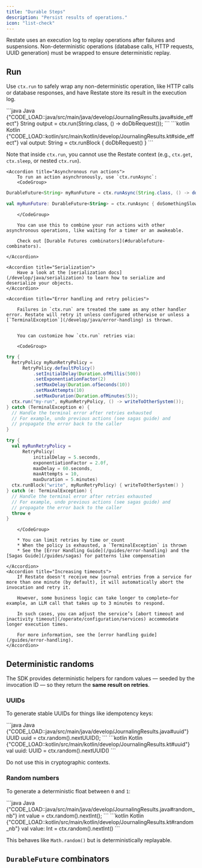 ```yaml
---
title: "Durable Steps"
description: "Persist results of operations."
icon: "list-check"
---
```


Restate uses an execution log to replay operations after failures and suspensions. Non-deterministic operations (database calls, HTTP requests, UUID generation) must be wrapped to ensure deterministic replay.

## Run

Use `ctx.run` to safely wrap any non-deterministic operation, like HTTP calls or database responses, and have Restate store its result in the execution log.

<CodeGroup>
```java Java {"CODE_LOAD::java/src/main/java/develop/JournalingResults.java#side_effect"} 
String output = ctx.run(String.class, () -> doDbRequest());
```
```kotlin Kotlin {"CODE_LOAD::kotlin/src/main/kotlin/develop/JournalingResults.kt#side_effect"} 
val output: String = ctx.runBlock { doDbRequest() }
```
</CodeGroup>

Note that inside `ctx.run`, you cannot use the Restate context (e.g., `ctx.get`, `ctx.sleep`, or nested `ctx.run`).

<AccordionGroup>

    <Accordion title="Asynchronous run actions">
        To run an action asynchronously, use `ctx.runAsync`:
        <CodeGroup>
```java Java {"CODE_LOAD::java/src/main/java/develop/JournalingResults.java#async_side_effect"} 
DurableFuture<String> myRunFuture = ctx.runAsync(String.class, () -> doSomethingSlow());
```
```kotlin Kotlin {"CODE_LOAD::kotlin/src/main/kotlin/develop/JournalingResults.kt#async_side_effect"} 
val myRunFuture: DurableFuture<String> = ctx.runAsync { doSomethingSlow() }
```
        </CodeGroup>

        You can use this to combine your run actions with other asynchronous operations, like waiting for a timer or an awakeable.

        Check out [Durable Futures combinators](#durablefuture-combinators).

    </Accordion>

    <Accordion title="Serialization">
        Have a look at the [serialization docs](/develop/java/serialization) to learn how to serialize and deserialize your objects.
    </Accordion>

    <Accordion title="Error handling and retry policies">

        Failures in `ctx.run` are treated the same as any other handler error. Restate will retry it unless configured otherwise or unless a [`TerminalException`](/develop/java/error-handling) is thrown.


        You can customize how `ctx.run` retries via:

        <CodeGroup>
```java Java {"CODE_LOAD::java/src/main/java/develop/RetryRunService.java#here"} 
try {
  RetryPolicy myRunRetryPolicy =
      RetryPolicy.defaultPolicy()
          .setInitialDelay(Duration.ofMillis(500))
          .setExponentiationFactor(2)
          .setMaxDelay(Duration.ofSeconds(10))
          .setMaxAttempts(10)
          .setMaxDuration(Duration.ofMinutes(5));
  ctx.run("my-run", myRunRetryPolicy, () -> writeToOtherSystem());
} catch (TerminalException e) {
  // Handle the terminal error after retries exhausted
  // For example, undo previous actions (see sagas guide) and
  // propagate the error back to the caller
}
```
```kotlin Kotlin {"CODE_LOAD::kotlin/src/main/kotlin/develop/RetryRunService.kt#here"} 
try {
  val myRunRetryPolicy =
      RetryPolicy(
          initialDelay = 5.seconds,
          exponentiationFactor = 2.0f,
          maxDelay = 60.seconds,
          maxAttempts = 10,
          maxDuration = 5.minutes)
  ctx.runBlock("write", myRunRetryPolicy) { writeToOtherSystem() }
} catch (e: TerminalException) {
  // Handle the terminal error after retries exhausted
  // For example, undo previous actions (see sagas guide) and
  // propagate the error back to the caller
  throw e
}
```
        </CodeGroup>

        * You can limit retries by time or count
        * When the policy is exhausted, a `TerminalException` is thrown
        * See the [Error Handling Guide](/guides/error-handling) and the [Sagas Guide](/guides/sagas) for patterns like compensation

    </Accordion>
    <Accordion title="Increasing timeouts">
        If Restate doesn't receive new journal entries from a service for more than one minute (by default), it will automatically abort the invocation and retry it.

        However, some business logic can take longer to complete—for example, an LLM call that takes up to 3 minutes to respond.

        In such cases, you can adjust the service’s [abort timeout and inactivity timeout](/operate/configuration/services) accommodate longer execution times.

        For more information, see the [error handling guide](/guides/error-handling).
    </Accordion>

</AccordionGroup>

## Deterministic randoms

The SDK provides deterministic helpers for random values — seeded by the invocation ID — so they return the **same result on retries**.

### UUIDs

To generate stable UUIDs for things like idempotency keys:

<CodeGroup>
    ```java Java {"CODE_LOAD::java/src/main/java/develop/JournalingResults.java#uuid"} 
UUID uuid = ctx.random().nextUUID();
```
    ```kotlin Kotlin {"CODE_LOAD::kotlin/src/main/kotlin/develop/JournalingResults.kt#uuid"} 
val uuid: UUID = ctx.random().nextUUID()
```
</CodeGroup>

Do not use this in cryptographic contexts.

### Random numbers

To generate a deterministic float between `0` and `1`:

<CodeGroup>
    ```java Java {"CODE_LOAD::java/src/main/java/develop/JournalingResults.java#random_nb"} 
int value = ctx.random().nextInt();
```
    ```kotlin Kotlin {"CODE_LOAD::kotlin/src/main/kotlin/develop/JournalingResults.kt#random_nb"} 
val value: Int = ctx.random().nextInt()
```
</CodeGroup>


This behaves like `Math.random()` but is deterministically replayable.

## `DurableFuture` combinators
